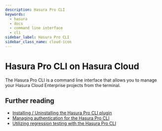 ```yaml
---
description: Hasura Pro CLI
keywords:
  - hasura
  - docs
  - command line interface
  - cli
sidebar_label: Hasura Pro CLI
sidebar_class_name: cloud-icon
---
```


# Hasura Pro CLI on Hasura Cloud

The Hasura Pro CLI is a command line interface that allows you to manage your Hasura Cloud Enterprise projects from the terminal.

## Further reading

- [Installing / Uninstalling the Hasura Pro CLI plugin](/hasura-cli/pro-cli/installing-uninstalling.mdx)
- [Managing authentication for the Hasura Pro CLI](/hasura-cli/pro-cli/auth.mdx)
- [Utilizing regression testing with the Hasura Pro CLI](/hasura-cli/pro-cli/regression-tests.mdx)
